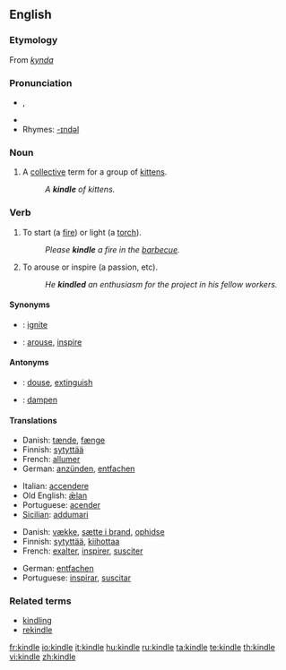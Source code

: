 {{was wotd|2006|October|3}}
==English==

===Etymology===
From {{ON.}} ''[[kynda]]''

===Pronunciation===
* {{IPA|/ˈkɪndl/}}, {{SAMPA|/"kIndl/}}
* {{audio|en-us-kindle.ogg|Audio (US)}}
* Rhymes: [[Rhymes:English:-ɪndəl|-ɪndəl]]

===Noun===
{{en-noun}}

# {{obsolete}} A [[collective]] term for a group of [[kitten]]s.
#: ''A '''kindle''' of kittens.''

===Verb===
{{en-verb|kindl|ing}}

# {{transitive}} To start (a [[fire]]) or light (a [[torch]]).
#: ''Please '''kindle''' a fire in the [[barbecue]].''
# {{transitive}} To arouse or inspire (a passion, etc).
#: ''He '''kindled''' an enthusiasm for the project in his fellow workers.''

====Synonyms====
* {{italbrac|to start a fire}}: [[ignite]]
* {{italbrac|to arouse}}: [[arouse]], [[inspire]]

====Antonyms====
* {{italbrac|to start a fire}}: [[douse]], [[extinguish]]
* {{italbrac|to arouse}}: [[dampen]]

====Translations====
{{trans-top|to start (a fire)}}
* Danish: [[tænde]], [[fænge]]
* Finnish: [[sytyttää]]
* French: [[allumer]]
* German: [[anzünden]], [[entfachen]]
{{trans-mid}}
* Italian: [[accendere]]
* Old English: [[ælan|ǣlan]]
* Portuguese: [[acender]]
* [[Sicilian]]: [[addumari]]
{{trans-bottom}}

{{trans-top|to arouse}}
* Danish: [[vække]], [[sætte i brand]], [[ophidse]]
* Finnish: [[sytyttää]], [[kiihottaa]]
* French: [[exalter]], [[inspirer]], [[susciter]]
{{trans-mid}}
* German: [[entfachen]]
* Portuguese: [[inspirar]], [[suscitar]]
{{trans-bottom}}

===Related terms===
* [[kindling]]
* [[rekindle]]

[[fr:kindle]]
[[io:kindle]]
[[it:kindle]]
[[hu:kindle]]
[[ru:kindle]]
[[ta:kindle]]
[[te:kindle]]
[[th:kindle]]
[[vi:kindle]]
[[zh:kindle]]